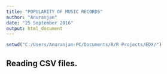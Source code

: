 ```yaml
---
title: "POPULARITY OF MUSIC RECORDS"
author: "Anuranjan"
date: "25 September 2016"
output: html_document
---
```

```r
setwd("C:/Users/Anuranjan-PC/Documents/R/R Projects/EDX/")
```
## Reading CSV files. 